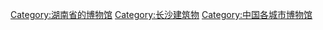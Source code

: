 [[Category:湖南省的博物馆|Category:湖南省的博物馆]]
[[Category:长沙建筑物|Category:长沙建筑物]]
[[Category:中国各城市博物馆|Category:中国各城市博物馆]]
